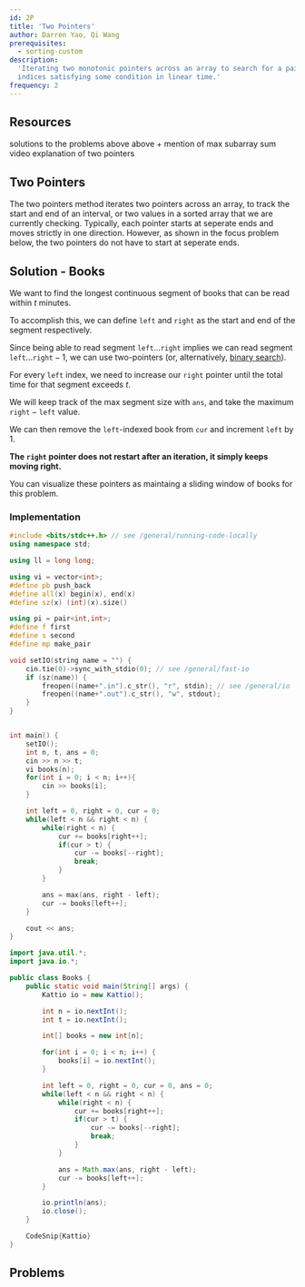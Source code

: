 ```yaml
---
id: 2P
title: 'Two Pointers'
author: Darren Yao, Qi Wang
prerequisites:
  - sorting-custom
description:
  'Iterating two monotonic pointers across an array to search for a pair of
  indices satisfying some condition in linear time.'
frequency: 2
---
```


<Problems problems="sample" />

## Resources

<Resources>
	<Resource source="CPH" title="8.1 - Two Pointers" starred>
		solutions to the problems above
	</Resource>
	<Resource source="IUSACO" title="14.1 - Two Pointers">
		above + mention of max subarray sum
	</Resource>
	<Resource
		source="CF"
		title="CF Edu"
		url="https://codeforces.com/edu/course/2/lesson/9"
		starred
	>
		video explanation of two pointers
	</Resource>
</Resources>

## Two Pointers

The two pointers method iterates two pointers across an array, to track the start and end
of an interval, or two values in a sorted array that we are currently checking. 
Typically, each pointer starts at seperate ends and moves strictly in one direction. 
However, as shown in the focus problem below, the two pointers do not have to start at seperate ends.


<FocusProblem problem="book" />

## Solution - Books

We want to find the longest continuous segment of books that can be read within $t$ minutes. 

To accomplish this, we can define $\texttt{left}$ and $\texttt{right}$ as the start and end of the segment respectively.

Since being able to read segment $\texttt{left} \dots \texttt{right}$ implies we can read segment $\texttt{left} \dots \texttt{right}-1$, we can use two-pointers (or, alternatively, [binary search](/silver/binary-search)).

For every $\texttt{left}$ index, we need to increase our $\texttt{right}$ pointer until the total time for that segment exceeds $t$.

We will keep track of the max segment size with $\texttt{ans}$, and take the maximum $\texttt{right} - \texttt{left}$ value.

We can then remove the $\texttt{left}$-indexed book from $\texttt{cur}$ and increment $\texttt{left}$ by 1.

**The $\texttt{right}$ pointer does not restart after an iteration, it simply keeps moving right.**

<Info title="Pro-tip">

You can visualize these pointers as maintaing a sliding window of books for this problem.

</Info>

### Implementation

<LanguageSection>

<CPPSection>


```cpp
#include <bits/stdc++.h> // see /general/running-code-locally
using namespace std;

using ll = long long;

using vi = vector<int>;
#define pb push_back
#define all(x) begin(x), end(x)
#define sz(x) (int)(x).size()

using pi = pair<int,int>;
#define f first
#define s second
#define mp make_pair

void setIO(string name = "") {
	cin.tie(0)->sync_with_stdio(0); // see /general/fast-io
	if (sz(name)) {
		freopen((name+".in").c_str(), "r", stdin); // see /general/io
		freopen((name+".out").c_str(), "w", stdout);
	}
}


int main() {
	setIO();
	int n, t, ans = 0;
	cin >> n >> t;
	vi books(n);
	for(int i = 0; i < n; i++){
		cin >> books[i];
	}

	int left = 0, right = 0, cur = 0;
	while(left < n && right < n) {
		while(right < n) {
			cur += books[right++];
			if(cur > t) {
				cur -= books[--right]; 
				break;
			}
		}

		ans = max(ans, right - left);
		cur -= books[left++];
	}

	cout << ans;
}
```

</CPPSection>

<JavaSection>

```java
import java.util.*;
import java.io.*;

public class Books {
	public static void main(String[] args) {
		Kattio io = new Kattio();

		int n = io.nextInt();
		int t = io.nextInt();

		int[] books = new int[n];

		for(int i = 0; i < n; i++) {
			books[i] = io.nextInt();
		}

		int left = 0, right = 0, cur = 0, ans = 0;
		while(left < n && right < n) {
			while(right < n) {
				cur += books[right++];
				if(cur > t) {
					cur -= books[--right]; 
					break;
				}
			}

			ans = Math.max(ans, right - left);
			cur -= books[left++];
		}

		io.println(ans);
		io.close();
	}

	CodeSnip{Kattio}
}
```

</JavaSection>

</LanguageSection>

## Problems

<Problems problems="ad" />
